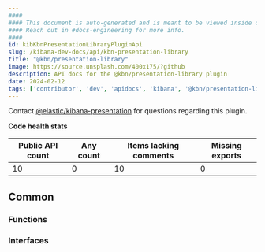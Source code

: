 ```yaml
---
####
#### This document is auto-generated and is meant to be viewed inside our experimental, new docs system.
#### Reach out in #docs-engineering for more info.
####
id: kibKbnPresentationLibraryPluginApi
slug: /kibana-dev-docs/api/kbn-presentation-library
title: "@kbn/presentation-library"
image: https://source.unsplash.com/400x175/?github
description: API docs for the @kbn/presentation-library plugin
date: 2024-02-12
tags: ['contributor', 'dev', 'apidocs', 'kibana', '@kbn/presentation-library']
---
```




Contact [@elastic/kibana-presentation](https://github.com/orgs/elastic/teams/kibana-presentation) for questions regarding this plugin.

**Code health stats**

| Public API count  | Any count | Items lacking comments | Missing exports |
|-------------------|-----------|------------------------|-----------------|
| 10 | 0 | 10 | 0 |

## Common

### Functions
<DocDefinitionList data={kbnPresentationLibraryObj.common.functions}/>

### Interfaces
<DocDefinitionList data={kbnPresentationLibraryObj.common.interfaces}/>

